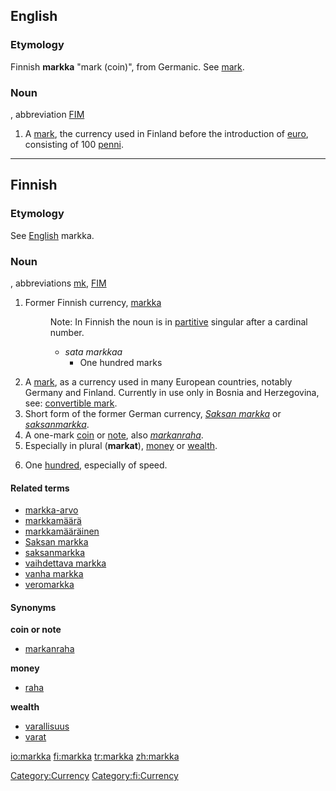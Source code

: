 ==English==
{{wikipedia}}

===Etymology===
Finnish '''markka''' "mark (coin)", from Germanic.  See [[mark]].

===Noun===
{{en-noun}}, abbreviation [[FIM]]

# A [[mark]], the currency used in Finland before the introduction of [[euro]], consisting of 100 [[penni]].

[[Category:Currency]]

----

==Finnish==
===Etymology===
See [[markka#English|English]] markka.

===Noun===
{{fi-noun|mark|type=markka}}, abbreviations [[mk]], [[FIM]]

# Former Finnish currency, [[markka#English|markka]]
#:Note: In Finnish the noun is in [[partitive]] singular after a cardinal number.
#:*''sata markkaa''
#:**One hundred marks
# A [[mark]], as a currency used in many European countries, notably Germany and Finland. Currently in use only in Bosnia and Herzegovina, see: [[convertible mark]].
# Short form of the former German currency, ''[[Saksan markka]]'' or ''[[saksanmarkka]]''.
# A one-mark [[coin]] or [[note]], also ''[[markanraha]]''.
# Especially in plural ('''markat'''), [[money]] or [[wealth]].
# {{context|slang|lang=fi}} One [[hundred]], especially of speed.

====Related terms====
*[[markka-arvo]]
*[[markkamäärä]]
*[[markkamääräinen]]
*[[Saksan markka]]
*[[saksanmarkka]]
*[[vaihdettava markka]]
*[[vanha markka]]
*[[veromarkka]]

====Synonyms====
'''coin or note'''
*[[markanraha]]
'''money'''
*[[raha]]
'''wealth'''
*[[varallisuus]]
*[[varat]]

[[Category:fi:Currency]]

[[io:markka]]
[[fi:markka]]
[[tr:markka]]
[[zh:markka]]